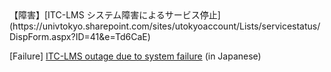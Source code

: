 <div class="box--alert">
  【障害】[ITC-LMS システム障害によるサービス停止](https://univtokyo.sharepoint.com/sites/utokyoaccount/Lists/servicestatus/DispForm.aspx?ID=41&e=Td6CaE)

  [Failure] [ITC-LMS outage due to system failure](https://univtokyo.sharepoint.com/sites/utokyoaccount/Lists/servicestatus/DispForm.aspx?ID=41&e=Td6CaE) (in Japanese)
</div>